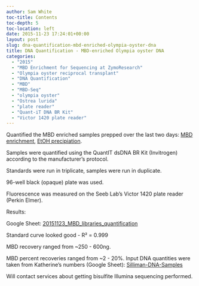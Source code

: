 ```yaml
---
author: Sam White
toc-title: Contents
toc-depth: 5
toc-location: left
date: 2015-11-23 17:24:01+00:00
layout: post
slug: dna-quantification-mbd-enriched-olympia-oyster-dna
title: DNA Quantification - MBD-enriched Olympia oyster DNA
categories:
  - "2015"
  - "MBD Enrichment for Sequencing at ZymoResearch"
  - "Olympia oyster reciprocal transplant"
  - "DNA Quantification"
  - "MBD"
  - "MBD-Seq"
  - "olympia oyster"
  - "Ostrea lurida"
  - "plate reader"
  - "Quant-iT DNA BR Kit"
  - "Victor 1420 plate reader"
---
```


Quantified the MBD enriched samples prepped over the last two days: [MBD enrichment](../2015-11-22-mbd-enrichment-sonicated-olympia-oyster-gdna/index.qmd), [EtOH precipiation](../2015-11-22-ethanol-precipitation-olympia-oyster-mbd/index.qmd).

Samples were quantified using the QuantIT dsDNA BR Kit (Invitrogen) according to the manufacturer's protocol.

Standards were run in triplicate, samples were run in duplicate.

96-well black (opaque) plate was used.

Fluorescence was measured on the Seeb Lab's Victor 1420 plate reader (Perkin Elmer).

Results:

Google Sheet: [20151123_MBD_libraries_quantification](https://docs.google.com/spreadsheets/d/1sGU8S_nGMEdRpB3nSye3lDyUUoZFmS2qHgeVSvqWS38/edit?usp=sharing)

Standard curve looked good - R² = 0.999

MBD recovery ranged from ~250 - 600ng.

MBD percent recoveries ranged from ~2 - 20%. Input DNA quantities were taken from Katherine's numbers (Google Sheet): [Silliman-DNA-Samples](https://docs.google.com/spreadsheets/d/1anTR7QLB1p_Oyh_hUIWKKHy21sSvVjwTZmdqqxwcpWM/edit?usp=sharing)

Will contact services about getting bisulfite Illumina sequencing performed.
